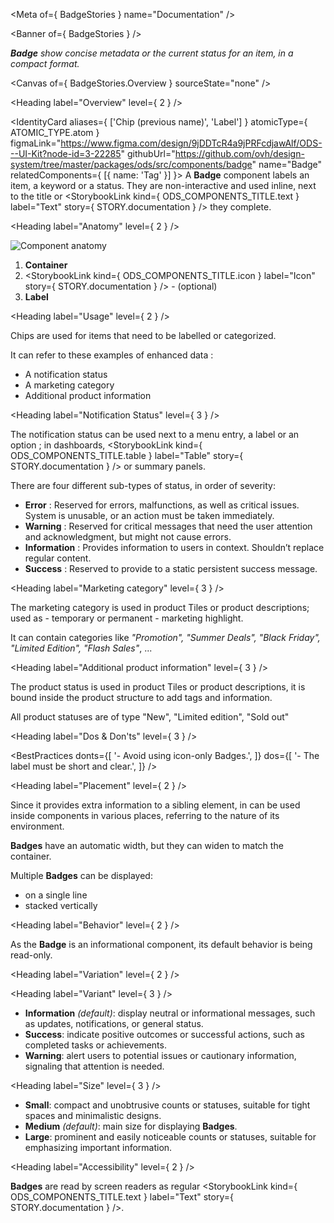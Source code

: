 
<Meta of={ BadgeStories } name="Documentation" />

<Banner of={ BadgeStories } />

_**Badge** show concise metadata or the current status for an item, in a compact format._

<Canvas of={ BadgeStories.Overview } sourceState="none" />

<Heading label="Overview" level={ 2 } />

<IdentityCard aliases={ ['Chip (previous name)', 'Label'] }
              atomicType={ ATOMIC_TYPE.atom }
              figmaLink="https://www.figma.com/design/9jDDTcR4a9jPRFcdjawAlf/ODS---UI-Kit?node-id=3-22285"
              githubUrl="https://github.com/ovh/design-system/tree/master/packages/ods/src/components/badge"
              name="Badge"
              relatedComponents={ [{ name: 'Tag' }] }>
  A **Badge** component labels an item, a keyword or a status. They are non-interactive and used inline, next to the
  title or <StorybookLink kind={ ODS_COMPONENTS_TITLE.text } label="Text" story={ STORY.documentation } /> they complete.
</IdentityCard>

<Heading label="Anatomy" level={ 2 } />

![Component anatomy](components/badge/anatomy.png "Component anatomy")

1. **Container**
2. <StorybookLink kind={ ODS_COMPONENTS_TITLE.icon } label="Icon" story={ STORY.documentation } /> - (optional)
3. **Label**

<Heading label="Usage" level={ 2 } />

Chips are used for items that need to be labelled or categorized.

It can refer to these examples of enhanced data :
* A notification status
* A marketing category
* Additional product information

<Heading label="Notification Status" level={ 3 } />

The notification status can be used next to a menu entry, a label or an option ; in dashboards, <StorybookLink kind={ ODS_COMPONENTS_TITLE.table } label="Table" story={ STORY.documentation } /> or summary panels.

There are four different sub-types of status, in order of severity:
* **Error** : Reserved for errors, malfunctions, as well as critical issues. System is unusable, or an action must be taken immediately.
* **Warning** : Reserved for critical messages that need the user attention and acknowledgment, but might not cause errors.
* **Information** : Provides information to users in context. Shouldn’t replace regular content.
* **Success** : Reserved to provide to a static persistent success message.

<Heading label="Marketing category" level={ 3 } />

The marketing category is used in product Tiles or product descriptions; used as - temporary or permanent - marketing highlight.

It can contain categories like _"Promotion", "Summer Deals", "Black Friday", "Limited Edition", "Flash Sales"_, ...

<Heading label="Additional product information" level={ 3 } />

The product status is used in product Tiles or product descriptions, it is bound inside the product structure to add tags and information.

All product statuses are of type "New", "Limited edition", "Sold out"

<Heading label="Dos & Don'ts" level={ 3 } />

<BestPractices
  donts={[
    '- Avoid using icon-only Badges.',
  ]}
  dos={[
    '- The label must be short and clear.',
  ]}
/>

<Heading label="Placement" level={ 2 } />

Since it provides extra information to a sibling element, in can be used inside components in various places, referring to the nature of its environment.

**Badges** have an automatic width, but they can widen to match the container.

Multiple **Badges** can be displayed:
* on a single line
* stacked vertically

<Heading label="Behavior" level={ 2 } />

As the **Badge** is an informational component, its default behavior is being read-only.

<Heading label="Variation" level={ 2 } />

<Heading label="Variant" level={ 3 } />

- **Information** _(default)_: display neutral or informational messages, such as updates, notifications, or general status.
- **Success**: indicate positive outcomes or successful actions, such as completed tasks or achievements.
- **Warning**: alert users to potential issues or cautionary information, signaling that attention is needed.

<Heading label="Size" level={ 3 } />

- **Small**: compact and unobtrusive counts or statuses, suitable for tight spaces and minimalistic designs.
- **Medium** _(default)_: main size for displaying **Badges**.
- **Large**: prominent and easily noticeable counts or statuses, suitable for emphasizing important information.

<Heading label="Accessibility" level={ 2 } />

**Badges** are read by screen readers as regular <StorybookLink kind={ ODS_COMPONENTS_TITLE.text } label="Text" story={ STORY.documentation } />.
